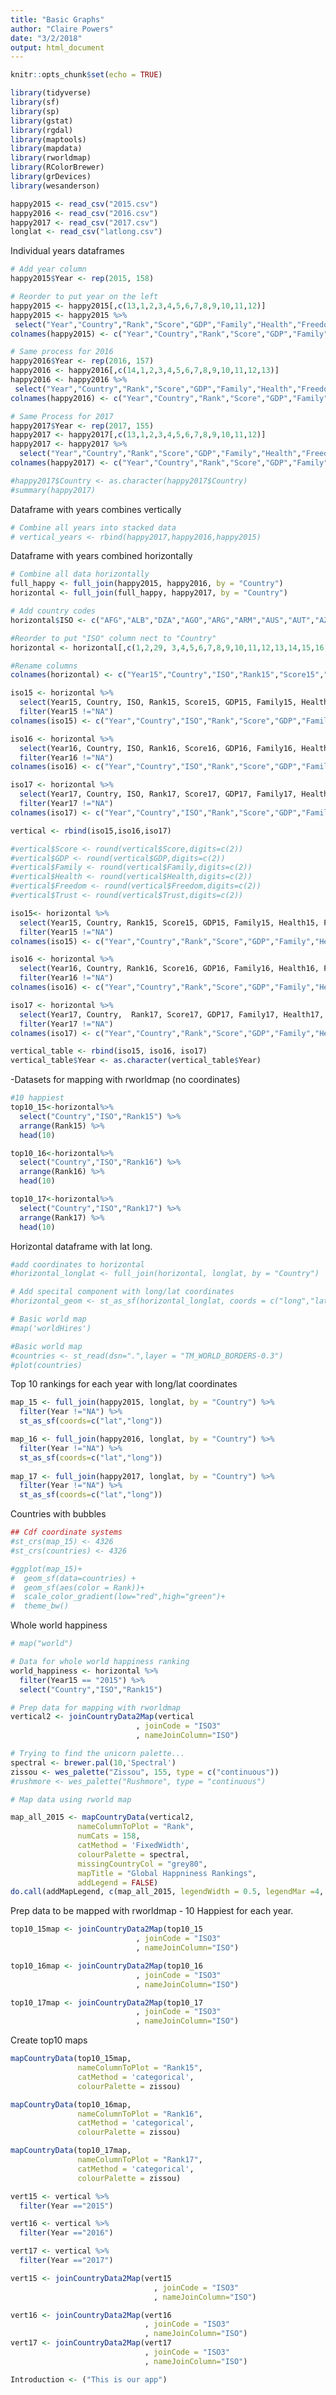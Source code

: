 ```yaml
---
title: "Basic Graphs"
author: "Claire Powers"
date: "3/2/2018"
output: html_document
---
```


```r
knitr::opts_chunk$set(echo = TRUE)
```

```r
library(tidyverse)
library(sf)
library(sp)
library(gstat)
library(rgdal)
library(maptools)
library(mapdata)
library(rworldmap)
library(RColorBrewer)
library(grDevices)
library(wesanderson)

happy2015 <- read_csv("2015.csv")
happy2016 <- read_csv("2016.csv")
happy2017 <- read_csv("2017.csv")
longlat <- read_csv("latlong.csv")
```

Individual years dataframes
```r
# Add year column
happy2015$Year <- rep(2015, 158)

# Reorder to put year on the left
happy2015 <- happy2015[,c(13,1,2,3,4,5,6,7,8,9,10,11,12)]
happy2015 <- happy2015 %>% 
 select("Year","Country","Rank","Score","GDP","Family","Health","Freedom","Trust","DysRes")
colnames(happy2015) <- c("Year","Country","Rank","Score","GDP","Family","Health","Freedom","Trust","DysRes")

# Same process for 2016
happy2016$Year <- rep(2016, 157)
happy2016 <- happy2016[,c(14,1,2,3,4,5,6,7,8,9,10,11,12,13)]
happy2016 <- happy2016 %>% 
 select("Year","Country","Rank","Score","GDP","Family","Health","Freedom","Trust","DysRes")
colnames(happy2016) <- c("Year","Country","Rank","Score","GDP","Family","Health","Freedom","Trust","DysRes")

# Same Process for 2017
happy2017$Year <- rep(2017, 155)
happy2017 <- happy2017[,c(13,1,2,3,4,5,6,7,8,9,10,11,12)]
happy2017 <- happy2017 %>% 
  select("Year","Country","Rank","Score","GDP","Family","Health","Freedom","Trust","DysRes")
colnames(happy2017) <- c("Year","Country","Rank","Score","GDP","Family","Health","Freedom","Trust","DysRes")

#happy2017$Country <- as.character(happy2017$Country)
#summary(happy2017)
```

Dataframe with years combines vertically
```r
# Combine all years into stacked data
# vertical_years <- rbind(happy2017,happy2016,happy2015)
```

Dataframe with years combined horizontally
```r
# Combine all data horizontally
full_happy <- full_join(happy2015, happy2016, by = "Country")
horizontal <- full_join(full_happy, happy2017, by = "Country")

# Add country codes
horizontal$ISO <- c("AFG","ALB","DZA","AGO","ARG","ARM","AUS","AUT","AZE","BHR","BGD","BLR","BEL","BEN","BTN","BOL","BIH","BWA","BRA","BGR","BFA","BDI","KHM","CMR","CAN","CAF","TCD","CHL","CHN","COL","COM","COG","COD","CRI","HRV","CYP","CZE","DNK","DJI","DOM","ECU","EGY","SLV","EST","ETH","FIN","FRA","GAB","GEO","DEU","GHA","GRC","GTM","GIN","HTI","HND","HKG","HUN","ISL","IND","IDN","IRN","IRQ","IRL","ISR","ITA","CIV","JAM","JPN","JOR","KAZ","KEN","XKX","KWT","KGZ","LAO","LVA","LBN","LSO","LBR","LBY","LTU","LUX","MKD","MDG","MWI","MYS","MLI","MLT","MRT","MUS","MEX","MDA","MNG","MNE","MAR","MOZ","MMR","NPL","NLD","NZL","NIC","NER","NGA","NA","NOR","OMN","PAK","PSE","PAN","PRY","PER","PHL","POL","PRT","QAT","ROU","RUS","RWA","SAU","SEN","SRB","SLE","SGP","SVK","SVN","SOM","ZAF","KOR","ESP","LKA","SDN","SUR","SWZ","SWE","CHE","SYR","TWN","TJK","TZA","THA","TGO","TTO","TUN","TUR","TKM","UGA","UKR","ARE","GBR","USA","URY","UZB","VEN","VNM","YEM","ZMB","ZWE","PRI","BLZ","SOM","NAM","SSD")

#Reorder to put "ISO" column nect to "Country"
horizontal <- horizontal[,c(1,2,29, 3,4,5,6,7,8,9,10,11,12,13,14,15,16,17,18,19,20,21,22,23,24,25,26,27,28)]

#Rename columns
colnames(horizontal) <- c("Year15","Country","ISO","Rank15","Score15","GDP15","Family15","Health15","Freedom15","Trust15","DysRes15","Year16","Rank16","Score16","GDP16","Family16","Health16","Freedom16","Trust16","DysRes16","Year17","Rank17","Score17","GDP17","Family17","Health17","Freedom17","Trust17","DysRes17")
```

```r
iso15 <- horizontal %>% 
  select(Year15, Country, ISO, Rank15, Score15, GDP15, Family15, Health15, Freedom15, Trust15, DysRes15) %>% 
  filter(Year15 !="NA")
colnames(iso15) <- c("Year","Country","ISO","Rank","Score","GDP","Family","Health","Freedom","Trust","DysRes")

iso16 <- horizontal %>% 
  select(Year16, Country, ISO, Rank16, Score16, GDP16, Family16, Health16, Freedom16, Trust16, DysRes16) %>% 
  filter(Year16 !="NA")
colnames(iso16) <- c("Year","Country","ISO","Rank","Score","GDP","Family","Health","Freedom","Trust","DysRes")

iso17 <- horizontal %>% 
  select(Year17, Country, ISO, Rank17, Score17, GDP17, Family17, Health17, Freedom17, Trust17, DysRes17) %>% 
  filter(Year17 !="NA")
colnames(iso17) <- c("Year","Country","ISO","Rank","Score","GDP","Family","Health","Freedom","Trust","DysRes")

vertical <- rbind(iso15,iso16,iso17)

#vertical$Score <- round(vertical$Score,digits=c(2))
#vertical$GDP <- round(vertical$GDP,digits=c(2))
#vertical$Family <- round(vertical$Family,digits=c(2))
#vertical$Health <- round(vertical$Health,digits=c(2))
#vertical$Freedom <- round(vertical$Freedom,digits=c(2))
#vertical$Trust <- round(vertical$Trust,digits=c(2))
```

```r

iso15<- horizontal %>% 
  select(Year15, Country, Rank15, Score15, GDP15, Family15, Health15, Freedom15, Trust15, DysRes15) %>% 
  filter(Year15 !="NA")
colnames(iso15) <- c("Year","Country","Rank","Score","GDP","Family","Health","Freedom","Trust","DysRes")

iso16 <- horizontal %>% 
  select(Year16, Country, Rank16, Score16, GDP16, Family16, Health16, Freedom16, Trust16, DysRes16) %>% 
  filter(Year16 !="NA")
colnames(iso16) <- c("Year","Country","Rank","Score","GDP","Family","Health","Freedom","Trust","DysRes")

iso17 <- horizontal %>% 
  select(Year17, Country,  Rank17, Score17, GDP17, Family17, Health17, Freedom17, Trust17, DysRes17) %>% 
  filter(Year17 !="NA")
colnames(iso17) <- c("Year","Country","Rank","Score","GDP","Family","Health","Freedom","Trust","DysRes")

vertical_table <- rbind(iso15, iso16, iso17)
vertical_table$Year <- as.character(vertical_table$Year)
```



-Datasets for mapping with rworldmap (no coordinates)
```r
#10 happiest
top10_15<-horizontal%>% 
  select("Country","ISO","Rank15") %>% 
  arrange(Rank15) %>% 
  head(10)

top10_16<-horizontal%>% 
  select("Country","ISO","Rank16") %>% 
  arrange(Rank16) %>% 
  head(10)

top10_17<-horizontal%>% 
  select("Country","ISO","Rank17") %>% 
  arrange(Rank17) %>% 
  head(10)
```

Horizontal dataframe with lat long. 
```r
#add coordinates to horizontal
#horizontal_longlat <- full_join(horizontal, longlat, by = "Country")

# Add specital component with long/lat coordinates
#horizontal_geom <- st_as_sf(horizontal_longlat, coords = c("long","lat"))
```

```r
# Basic world map
#map('worldHires')
```


```r
#Basic world map
#countries <- st_read(dsn=".",layer = "TM_WORLD_BORDERS-0.3")
#plot(countries)
```

Top 10 rankings for each year with long/lat coordinates
```r
map_15 <- full_join(happy2015, longlat, by = "Country") %>% 
  filter(Year !="NA") %>% 
  st_as_sf(coords=c("lat","long"))

map_16 <- full_join(happy2016, longlat, by = "Country") %>% 
  filter(Year !="NA") %>% 
  st_as_sf(coords=c("lat","long"))
  
map_17 <- full_join(happy2017, longlat, by = "Country") %>% 
  filter(Year !="NA") %>% 
  st_as_sf(coords=c("lat","long"))
```

Countries with bubbles
```r
## Cdf coordinate systems
#st_crs(map_15) <- 4326
#st_crs(countries) <- 4326

#ggplot(map_15)+
#  geom_sf(data=countries) +
#  geom_sf(aes(color = Rank))+
#  scale_color_gradient(low="red",high="green")+
#  theme_bw()
```

Whole world happiness
```r
# map("world")

# Data for whole world happiness ranking
world_happiness <- horizontal %>% 
  filter(Year15 == "2015") %>% 
  select("Country","ISO","Rank15")

# Prep data for mapping with rworldmap
vertical2 <- joinCountryData2Map(vertical
                            , joinCode = "ISO3"
                            , nameJoinColumn="ISO")

# Trying to find the unicorn palette...
spectral <- brewer.pal(10,'Spectral')
zissou <- wes_palette("Zissou", 155, type = c("continuous"))
#rushmore <- wes_palette("Rushmore", type = "continuous")

# Map data using rworld map

map_all_2015 <- mapCountryData(vertical2, 
               nameColumnToPlot = "Rank",
               numCats = 158,
               catMethod = 'FixedWidth',
               colourPalette = spectral,
               missingCountryCol = "grey80",
               mapTitle = "Global Happniness Rankings",
               addLegend = FALSE)
do.call(addMapLegend, c(map_all_2015, legendWidth = 0.5, legendMar =4, labelFontSize=1.5))

```


Prep data to be mapped with rworldmap - 10 Happiest for each year.
```r
top10_15map <- joinCountryData2Map(top10_15
                            , joinCode = "ISO3"
                            , nameJoinColumn="ISO")

top10_16map <- joinCountryData2Map(top10_16
                            , joinCode = "ISO3"
                            , nameJoinColumn="ISO")

top10_17map <- joinCountryData2Map(top10_17
                            , joinCode = "ISO3"
                            , nameJoinColumn="ISO")
```
Create top10 maps
```r
mapCountryData(top10_15map, 
               nameColumnToPlot = "Rank15",
               catMethod = 'categorical',
               colourPalette = zissou)

mapCountryData(top10_16map, 
               nameColumnToPlot = "Rank16",
               catMethod = 'categorical',
               colourPalette = zissou)

mapCountryData(top10_17map, 
               nameColumnToPlot = "Rank17",
               catMethod = 'categorical',
               colourPalette = zissou)
```

```r
vert15 <- vertical %>% 
  filter(Year =="2015")

vert16 <- vertical %>% 
  filter(Year =="2016")

vert17 <- vertical %>% 
  filter(Year =="2017")

vert15 <- joinCountryData2Map(vert15
                                , joinCode = "ISO3"
                                , nameJoinColumn="ISO")

vert16 <- joinCountryData2Map(vert16
                              , joinCode = "ISO3"
                              , nameJoinColumn="ISO")
vert17 <- joinCountryData2Map(vert17
                              , joinCode = "ISO3"
                              , nameJoinColumn="ISO")
```

```r

Introduction <- ("This is our app")

```

